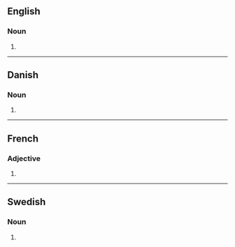 ==English==

===Noun===
{{head|en|noun form}}

# {{plural of|formel|lang=en}}

----

==Danish==

===Noun===
{{head|da|noun form|g=c}}

# {{inflection of|da|formel||indef|gen|s}}

----

==French==

===Adjective===
{{head|fr|adjective form}}

# {{masculine plural of|formel|lang=fr}}

----

==Swedish==

===Noun===
{{head|sv|noun form}}

# {{sv-noun-form-indef-gen|formel}}